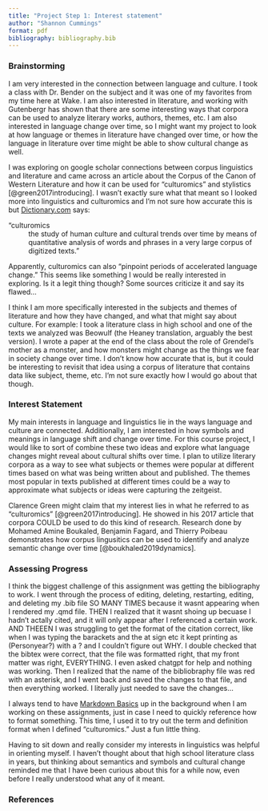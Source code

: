 ```yaml
---
title: "Project Step 1: Interest statement"
author: "Shannon Cummings"
format: pdf
bibliography: bibliography.bib
---
```


### Brainstorming

I am very interested in the connection between language and culture. I took a class with Dr. Bender on the subject and it was one of my favorites from my time here at Wake. I am also interested in literature, and working with Gutenbergr has shown that there are some interesting ways that corpora can be used to analyze literary works, authors, themes, etc. I am also interested in language change over time, so I might want my project to look at how language or themes in literature have changed over time, or how the language in literature over time might be able to show cultural change as well. 

I was exploring on google scholar connections between corpus linguistics and literature and came across an article about the Corpus of the Canon of Western Literature and how it can be used for "culturomics" and stylistics [@green2017introducing]. I wasn't exactly sure what that meant so I looked more into linguistics and culturomics and I'm not sure how accurate this is but [Dictionary.com](https://www.dictionary.com/browse/culturomics) says:

"culturomics
: the study of human culture and cultural trends over time by means of quantitative analysis of words and phrases in a very large corpus of digitized texts."

Apparently, culturomics can also "pinpoint periods of accelerated language change." This seems like something I would be really interested in exploring. Is it a legit thing though? Some sources criticize it and say its flawed...

I think I am more specifically interested in the subjects and themes of literature and how they have changed, and what that might say about culture. For example: I took a literature class in high school and one of the texts we analyzed was Beowulf (the Heaney translation, arguably the best version). I wrote a paper at the end of the class about the role of Grendel's mother as a monster, and how monsters might change as the things we fear in society change over time. I don't know how accurate that is, but it could be interesting to revisit that idea using a corpus of literature that contains data like subject, theme, etc. I'm not sure exactly how I would go about that though. 

### Interest Statement

My main interests in language and linguistics lie in the ways language and culture are connected. Additionally, I am interested in how symbols and meanings in language shift and change over time. For this course project, I would like to sort of combine these two ideas and explore what language changes might reveal about cultural shifts over time. I plan to utilize literary corpora as a way to see what subjects or themes were popular at different times based on what was being written about and published. The themes most popular in texts published at different times could be a way to approximate what subjects or ideas were capturing the zeitgeist.

Clarence Green might claim that my interest lies in what he referred to as "culturomics" [@green2017introducing]. He showed in his 2017 article that corpora COULD be used to do this kind of research. Research done by Mohamed Amine Boukaled, Benjamin Fagard, and Thierry Poibeau demonstrates how corpus lingusitics can be used to identify and analyze semantic change over time [@boukhaled2019dynamics].

### Assessing Progress

I think the biggest challenge of this assignment was getting the bibliography to work. I went through the process of editing, deleting, restarting, editing, and deleting my .bib file SO MANY TIMES because it wasnt appearing when I rendered my .qmd file. THEN I realized that it wasnt shoing up becuase I hadn't actally cited, and it will only appear after I referenced a certain work. AND THEEEN I was struggling to get the format of the citation correct, like when I was typing the barackets and the at sign etc it kept printing as (Personyear?) with a ? and I couldn't figure out WHY. I double checked that the bibtex were correct, that the file was formatted right, that my front matter was right, EVERYTHING. I even asked chatgpt for help and nothing was working. Then I realized that the name of the bibliobraphy file was red with an asterisk, and I went back and saved the changes to that file, and then everything worked. I literally just needed to save the changes...

I always tend to have [Markdown Basics](https://quarto.org/docs/authoring/markdown-basics.html) up in the background when I am working on these assignments, just in case I need to quickly reference how to format something. This time, I used it to try out the term and definition format when I defined "culturomics." Just a fun little thing. 

Having to sit down and really consider my interests in linguistics was helpful in orienting myself. I haven't thought about that high school literature class in years, but thinking about semantics and symbols and cultural change reminded me that I have been curious about this for a while now, even before I really understood what any of it meant. 


### References

